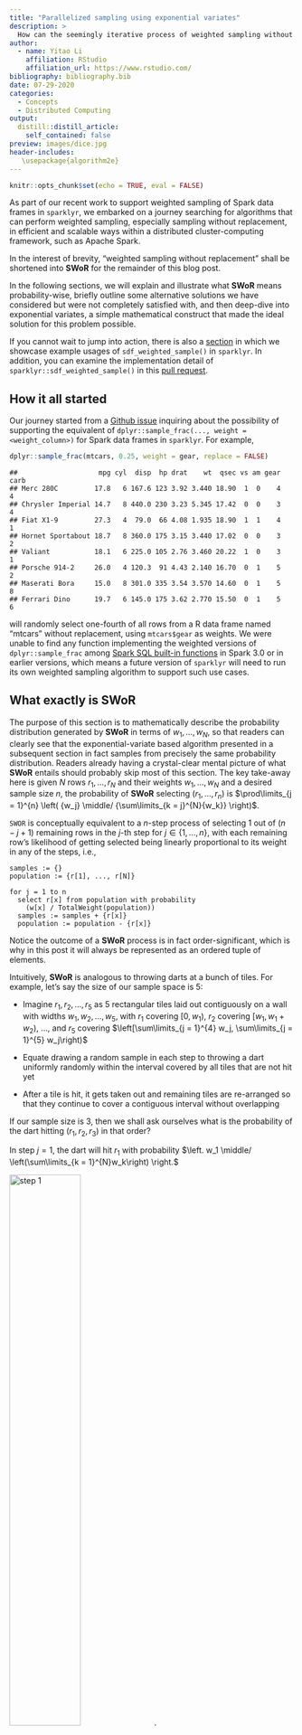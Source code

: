```yaml
---
title: "Parallelized sampling using exponential variates"
description: > 
  How can the seemingly iterative process of weighted sampling without replacement be transformed into something highly parallelizable? Turns out a well-known technique based on exponential variates accomplishes exactly that.
author:
  - name: Yitao Li
    affiliation: RStudio
    affiliation_url: https://www.rstudio.com/
bibliography: bibliography.bib
date: 07-29-2020
categories:
  - Concepts
  - Distributed Computing
output:
  distill::distill_article:
    self_contained: false
preview: images/dice.jpg
header-includes:
   \usepackage{algorithm2e}
---
```


```r
knitr::opts_chunk$set(echo = TRUE, eval = FALSE)
```

As part of our recent work to support weighted sampling of Spark data frames in `sparklyr`, we embarked on a journey searching for algorithms that can perform weighted sampling, especially sampling without replacement, in efficient and scalable ways within a distributed cluster-computing framework, such as Apache Spark.

In the interest of brevity, "weighted sampling without replacement" shall be shortened into **SWoR** for the remainder of this blog post.

In the following sections, we will explain and illustrate what **SWoR** means probability-wise, briefly outline some alternative solutions we have considered but were not completely satisfied with, and then deep-dive into exponential variates, a simple mathematical construct that made the ideal solution for this problem possible.

If you cannot wait to jump into action, there is also a [section](#examples) in which we showcase example usages of `sdf_weighted_sample()` in `sparklyr`. In addition, you can examine the implementation detail of `sparklyr::sdf_weighted_sample()` in this [pull request](https://github.com/sparklyr/sparklyr/pull/2606).

## How it all started

Our journey started from a [Github issue](https://github.com/sparklyr/sparklyr/issues/2592) inquiring about the possibility of supporting the equivalent of `dplyr::sample_frac(..., weight = <weight_column>)` for Spark data frames in `sparklyr`. For example,

```r
dplyr::sample_frac(mtcars, 0.25, weight = gear, replace = FALSE)
```

```
##                    mpg cyl  disp  hp drat    wt  qsec vs am gear carb
## Merc 280C         17.8   6 167.6 123 3.92 3.440 18.90  1  0    4    4
## Chrysler Imperial 14.7   8 440.0 230 3.23 5.345 17.42  0  0    3    4
## Fiat X1-9         27.3   4  79.0  66 4.08 1.935 18.90  1  1    4    1
## Hornet Sportabout 18.7   8 360.0 175 3.15 3.440 17.02  0  0    3    2
## Valiant           18.1   6 225.0 105 2.76 3.460 20.22  1  0    3    1
## Porsche 914-2     26.0   4 120.3  91 4.43 2.140 16.70  0  1    5    2
## Maserati Bora     15.0   8 301.0 335 3.54 3.570 14.60  0  1    5    8
## Ferrari Dino      19.7   6 145.0 175 3.62 2.770 15.50  0  1    5    6
```

will randomly select one-fourth of all rows from a R data frame named "mtcars" without replacement, using `mtcars$gear` as weights. We were unable to find any function implementing the weighted versions of `dplyr::sample_frac` among [Spark SQL built-in functions](https://spark.apache.org/docs/3.0.0/api/sql/index.html) in Spark 3.0 or in earlier versions, which means a future version of `sparklyr` will need to run its own weighted sampling algorithm to support such use cases.

## What exactly is **SWoR** {#swor}

The purpose of this section is to mathematically describe the probability distribution generated by **SWoR** in terms of $w_1, \dotsc, w_N$, so that readers can clearly see that the exponential-variate based algorithm presented in a subsequent section in fact samples from precisely the same probability distribution. Readers already having a crystal-clear mental picture of what **SWoR** entails should probably skip most of this section. The key take-away here is given $N$ rows $r_1, \dotsc, r_N$ and their weights $w_1, \dotsc, w_N$ and a desired sample size $n$, the probability of **SWoR** selecting $(r_1, \dotsc, r_n)$ is $\prod\limits_{j = 1}^{n} \left( {w_j} \middle/ {\sum\limits_{k = j}^{N}{w_k}} \right)$.

`SWOR` is conceptually equivalent to a $n$-step process of selecting 1 out of $(n - j + 1)$ remaining rows in the $j$-th step for $j \in \{1, \dotsc, n\}$, with each remaining row's likelihood of getting selected being linearly proportional to its weight in any of the steps, i.e.,

```
samples := {}
population := {r[1], ..., r[N]}

for j = 1 to n
  select r[x] from population with probability
    (w[x] / TotalWeight(population))
  samples := samples + {r[x]}
  population := population - {r[x]}
```

Notice the outcome of a **SWoR** process is in fact order-significant, which is why in this post it will always be represented as an ordered tuple of elements.

Intuitively, **SWoR** is analogous to throwing darts at a bunch of tiles. For example, let's say the size of our sample space is 5:

- Imagine $r_1, r_2, \dotsc, r_5$ as 5 rectangular tiles laid out contiguously on a wall with widths $w_1, w_2, \dotsc, w_5$, with $r_1$ covering $[0, w_1)$, $r_2$ covering $[w_1, w_1 + w_2)$, ..., and $r_5$ covering $\left[\sum\limits_{j = 1}^{4} w_j, \sum\limits_{j = 1}^{5} w_j\right)$
  
- Equate drawing a random sample in each step to throwing a dart uniformly randomly within the interval covered by all tiles that are not hit yet
  
- After a tile is hit, it gets taken out and remaining tiles are re-arranged so that they continue to cover a contiguous interval without overlapping

If our sample size is 3, then we shall ask ourselves what is the probability of the dart hitting $(r_1, r_2, r_3)$ in that order? 

In step $j = 1$, the dart will hit $r_1$ with probability $\left. w_1 \middle/ \left(\sum\limits_{k = 1}^{N}w_k\right) \right.$

![step 1](images/d1.jpg){ width=50% height=50% } .

After deleting $r_1$ from the sample space after it's hit, step $j = 2$ will look like this:

![step 2](images/d2.jpg){ width=48% height=45% } ,

and the probability of the dart hitting $r_2$ in step 2 is $\left. w_2 \middle/ \left(\sum\limits_{k = 2}^{N}w_k\right) \right.$ .

Finally, moving on to step $j = 3$, we have:

![step 3](images/d3.jpg){ width=40% height=30% } ,

with the probability of the dart hitting $r_3$ being $\left. w_3 \middle/ \left(\sum\limits_{k = 3}^{N}w_k\right) \right.$.

So, combining all of the above, the overall probability of selecting  $(r_1, r_2, r_3)$ is $\prod\limits_{j = 1}^{3} \left( {w_j} \middle/ {\sum\limits_{k = j}^{N}{w_k}} \right)$.

## Naive approaches for implementing **SWoR**

This section outlines some possible approaches that were briefly under consideration. Because none of these approaches scales well to a large number of rows or a non-trivial number of partitions in a Spark data frame, we decided to avoid all of them in `sparklyr`.

### A tree-base approach

One possible way to accomplish **SWoR** is to have a mutable data structure keeping track of the sample space at each step.

Continuing with the dart-throwing analogy from the previous section, let us say initially, none of the tiles has been taken out yet, and a dart has landed at some point $x \in \left[0, \sum\limits_{k = 1}^{N} w_k\right)$. Which tile did it hit? This can be answered efficiently if we have a binary tree, pictured as the following (or in general, some $b$-ary tree for integer $b \ge 2$)

![.](images/tree.jpg){ width=60% height=40%}

To find the tile that was hit given the dart's position $x$, we simply need to traverse down the tree, going through the box containing $x$ in each level, incurring a $O(\log(N))$ cost in time complexity for each sample. To take a tile out of the picture, we update the width of the tile to $0$ and propagate this change upwards from leaf level to root of the tree, again incurring a $O(\log(N))$ cost in time complexity, making the overall time complexity of selecting $n$ samples $O(n \cdot \log(N))$, which is not so great for large data sets, and also, not parallelizable across multiple partitions of a Spark data frame. 

### Rejection sampling

Another possible approach is to use rejection sampling. In term of the previously mentioned dart-throwing analogy, that means not removing any tile that is hit, hence avoiding the performance cost of keeping the sample space up-to-date, but then having to re-throw the dart in each of the subsequent rounds until the dart lands on a tile that was not hit previously. This approach, just like the previous one, would not be performant, and would not be parallelizable across multiple partitions of a Spark data frame either.

# Exponential variates to the rescue

A solution that has proven to be much better than any of the naive approaches turns out to be a numerical stable variant of the algorithm described in "Weighted Random Sampling" [@Efraimidis2016] by Pavlos S. Efraimidis and Paul G. Spirakis.

A version of this sampling algorithm implemented by `sparklyr` does the following to sample $n$ out of $N$ rows from a Spark data frame $X$:

- For each row $r_j \in X$, draw a random number $u_j$ independently and uniformly randomly from $(0, 1)$ and compute the key of $r_j$ as $k_j = \ln(u_j) / w_j$, where $w_j$ is the weight of $r_j$. Perform this calulation in parallel across all partitions of $X$.
- Select $n$ rows with largest keys and return them as the result. This step is also mostly parallelizable: for each partition of $X$, one can select up to $n$ rows having largest keys within that partition as candidates, and after selecting candidates from all partitions in parallel, simply extract the top $n$ rows among all candidates, and return them as the $n$ chosen samples.

There are at least 4 reasons why this solution is highly appealing and was chosen to be implemented in `sparklyr`:

- It is a one-pass algorithm (i.e., only need to iterate through all rows of a data frame exactly once).
- Its computational overhead is quite low (as selecting top $n$ rows at any stage only requires a bounded priority queue of max size $n$, which costs $O(\log(n))$ per update in time complexity).
- More importantly, most of its required computations can be performed in parallel. In fact, the only non-parallelizable step is the very last stage of combining top candidates from all partitions and choosing the top $n$ rows among those candidates. So, it fits very well into the world of Spark / MapReduce, and has drastically better horizontal scalability compared to the naive approaches.
- Bonus: It is also suitable for weighted reservoir sampling (i.e., can sample $n$ out of a possibly infinite stream of rows according to their weights such that at any moment the $n$ samples will be a weighted representation of all rows that have been processed so far).

## Why does this algorithm work

As an interesting aside, some readers have probably seen this technique presented in a slightly different form under another name. It is in fact equivalent to a generalized version of the [Gumbel-max trick](https://lips.cs.princeton.edu/the-gumbel-max-trick-for-discrete-distributions) which is commonly referred to as the Gumbel-top-k trick. Readers familiar with properties of the Gumbel distribution will no doubt have an easy time convincing themselves the algorithm above works as expected.

In this section, we will also present a proof of correctness for this algorithm based on elementary properties of [probability density function](https://en.wikipedia.org/wiki/Probability_density_function) (shortened as PDF from now on), [cumulative distribution function](https://en.wikipedia.org/wiki/Cumulative_distribution_function) (shortened as CDF from now on), and basic calculus.

First of all, to make sense of all the $\ln(u_j) / w_j$ calculations in this algorithm, one has to understand [inverse transform sampling](https://en.wikipedia.org/wiki/Inverse_transform_sampling). For each $j \in \{1, \dotsc, N\}$, consider the probability distribution defined on $(-\infty, 0)$ with CDF $F_j(x) = e^{w_j \cdot x}$. In order to pluck out a value $y$ from this distribution, we first sample a value $u_j$ uniformly randomly out of $(0, 1)$ that determines the percentile of $y$ (i.e., how our $y$ value ranks relative to all possible $y$ values, a.k.a, the "overall population", from this distribution), and then apply $F_j^{-1}$ to $u_j$ to find $y$, so, $y = F_j^{-1}(u_j) = \ln(u_j) / w_j$.

Secondly, after defining all the required CDF functions $F_j(x) = e^{w_j \cdot x}$ for $j \in \{1, \dotsc, N\}$, we can also easily derive their corresponding PDF functions $f_j$: $$f_j(x) = \frac{d F_j(x)}{dx} = w_j e^{w_j \cdot x}$$.

Finally, with a clear understanding of the family of probability distributions involved, one can prove the probability of this algorithm selecting a given sequence of rows $(r_1, \dotsc, r_n)$ is equal to $\prod\limits_{j = 1}^{n} \left( {w_j} \middle/ {\sum\limits_{k = j}^{N}{w_k}} \right)$, identical to the probability previously mentioned in the ["What exactly is **SWoR**"](#swor) section, which implies the possible outcomes of this algorithm will follow exactly the same probability distribution as that of a $n$-step **SWoR**.

In order to not deprive our dear readers the pleasure of completing this proof by themselves, we have decided to not inline the rest of the proof (which boils down to a calculus exercise) within this blog post, but it is available in [this file](proof.pdf).

# Weighted sampling with replacement

While all previous sections focused entirely on weighted sampling without replacement, this section will briefly discuss how the exponential-variate approach can also benefit the weighted-sampling-with-replacement use case (which will be shortened as `SWR` from now on).

Although `SWR` with sample size $n$ can be carried out by $n$ independent processes each selecting $1$ sample, parallelizing a `SWR` workload across all partitions of a Spark data frame (let's call it $X$) will still be more performant if the number of partitions is much larger than $n$ and more than $n$ executors are available in a Spark cluster.

An initial solution we had in mind was to run `SWR` with sample size $n$ in parallel on each partition of $X$, and then re-sample the results based on relative total weights of each partition. Despite sounding deceptively simple when summarized in words, implementing such a solution in practice would be a moderately complicated task. First, one has to apply the [alias method](https://en.wikipedia.org/wiki/Alias_method) or similar in order to perform weighted sampling efficiently on each partition of $X$, and on top of that, implementing the re-sampling logic across all partitions correctly and verifying the correctness of such procedure will also require considerable effort.

In comparison,  with the help of exponential variates, a `SWR` carried out as $n$ independent **SWoR** processes each selecting $1$ sample is much simpler to implement, while still being comparable to our initial solution in terms of efficiency and scalability. An example implementation of it (which takes fewer than 60 lines of Scala) is presented in [samplingutils.scala](samplingutils.scala).

# Testing

While parallelized sampling based on exponential variates looks fantastic on paper, there are still plenty of potential pitfalls when it comes to translating such idea into code, and as usual, a good testing plan is necessary to ensure implementation correctness.

For instance, numerical instability issues from floating point numbers arise if $\ln(u_j) / w_j$ were replaced by $u_j ^ {1 / w_j}$ in the aforementioned computations.

Another more subtle source of error is the usage of PRNG seeds. For example, consider the following:

```
  def sampleWithoutReplacement(
    rdd: RDD[Row],
    weightColumn: String,
    sampleSize: Int,
    seed: Long
  ): RDD[Row] = {
    val sc = rdd.context
    if (0 == sampleSize) {
      sc.emptyRDD
    } else {
      val random = new Random(seed)
      val mapRDDs = rdd.mapPartitions { iter =>
        for (row <- iter) {
          val weight = row.getAs[Double](weightColumn)
          val key = scala.math.log(random.nextDouble) / weight
          <and then make sampling decision for `row` based on its `key`,
           as described in the previous section>
        }
        ...
      }
      ...
    }
  }
```

Even though it might look OK upon first glance, `rdd.mapPartitions(...)` from the above will cause the same sequence of pseudorandom numbers to be applied to multiple partitions of the input Spark data frame, which will cause undesired bias (i.e., sampling outcomes from one partition will have non-trivial correlation with those from another partition when such correlation should be negligible in a correct implementation).

The code snippet below is an example implementation in which each partition of the input Spark data frame is sampled using a different sequence of pseudorandom numbers:

```
  def sampleWithoutReplacement(
    rdd: RDD[Row],
    weightColumn: String,
    sampleSize: Int,
    seed: Long
  ): RDD[Row] = {
    val sc = rdd.context
    if (0 == sampleSize) {
      sc.emptyRDD
    } else {
      val mapRDDs = rdd.mapPartitionsWithIndex { (index, iter) =>
        val random = new Random(seed + index)

        for (row <- iter) {
          val weight = row.getAs[Double](weightColumn)
          val key = scala.math.log(random.nextDouble) / weight
          <and then make sampling decision for `row` based on its `key`,
           as described in the previous section>
        }

        ...
      }
    ...
  }
}
```

An example test case in which a two-sided Kolmogorov-Smirnov test is used to compare distribution of sampling outcomes from `dplyr::slice_sample()` with that from `sparklyr::sdf_weighted_sample()` is shown in [this file](test_plan). Such tests have proven to be effective in surfacing non-obvious implementation errors such as the ones mentioned above.

# Example Usages {#examples}

Please note the `sparklyr::sdf_weighted_sample()` functionality is not included in any official release of `sparklyr` yet. We are aiming to ship it as part of `sparklyr` 1.4 in about 2 to 3 months from now.

In the meanwhile, you can try it out with the following steps:

First, make sure `devtools` is installed, and then run

```
devtools::install_github("sparklyr/sparklyr", ref = "master")
```
to install `sparklyr` from source.

Next, create a test data frame with numeric weight column consisting of non-negative weight for each row, and then copy it to Spark (see code snippet below as an example):

```
library(sparklyr)

sc <- spark_connect(master = "local")

example_df <- data.frame(
  x = seq(100),
  weight = c(
    rep(1, 50),
    rep(2, 25),
    rep(4, 10),
    rep(8, 10),
    rep(16, 5)
  )
)
example_sdf <- copy_to(sc, example_df, repartition = 5, overwrite = TRUE)
```

Finally, run `sparklyr::sdf_weighted_sample()` on `example_sdf`:

```
sample_size <- 20

samples_without_replacement <- example_sdf %>%
  sdf_weighted_sample(
    weight_col = "weight",
    k = sample_size,
    replacement = FALSE
  )

samples_with_replacement <- example_sdf %>%
  sdf_weighted_sample(
    weight_col = "weight",
    k = sample_size,
    replacement = TRUE
  )
```

# Acknowledgement

First and foremost, the author wishes to thank [\@ajing](https://github.com/ajing) for reporting the weighted sampling use cases were not properly supported yet in `sparklyr` 1.3 and suggesting it should be part of some future version of `sparklyr` in this [Github issue](https://github.com/sparklyr/sparklyr/issues/2592).

Special thanks also goes to Javier ([\@javierluraschi](https://github.com/javierluraschi)) for reviewing the [implementation](https://github.com/sparklyr/sparklyr/pull/2606) of all exponential-variate based sampling algorithms in `sparklyr`, and to Mara ([\@batpigandme](https://github.com/batpigandme)), Sigrid ([\@Sigrid](https://github.com/skeydan)), and Javier ([\@javierluraschi](https://github.com/javierluraschi)) for their valuable editorial suggestions.

We hope you have enjoyed reading this blog post! If you wish to learn more about `sparklyr`, we recommend visiting [sparklyr.ai](https://sparklyr.ai), [spark.rstudio.com](https://spark.rstudio.com), and some of the previous release posts such as [sparklyr 1.3](https://blog.rstudio.com/2020/07/16/sparklyr-1-3/) and [sparklyr 1.2](https://blogs.rstudio.com/ai/posts/2020-04-21-sparklyr-1.2.0-released/). Also, your contributions to `sparklyr` are more than welcome. Please send your pull requests through [here](https://github.com/sparklyr/sparklyr/pulls) and file any bug report or feature request in [here](https://github.com/sparklyr/sparklyr).

Thanks for reading!
